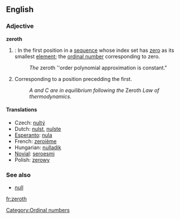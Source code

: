 ==English==

===Adjective===
{{wikipedia}}
'''zeroth'''
# {{mathematics}}: In the first position in a [[sequence]] whose index set has [[zero]] as its smallest [[element]]; the [[ordinal number]] corresponding to zero.
#: ''The'' zeroth ''order polynomial approximation is constant."
# Corresponding to a position precedding the first.
#: ''A and C are in equilibrium following the'' Zeroth ''Law of thermodynamics.''

====Translations====
*Czech: [[nultý]]
*Dutch: [[nulst]], [[nulste]]
*[[Esperanto]]: [[nula]]
*French: [[zeroième]]
*Hungarian: [[nulladik]]
*[[Novial]]: [[seroesmi]]
*Polish: [[zerowy]]

===See also===
*[[null]]

[[Category:Ordinal numbers]]

[[fr:zeroth]]